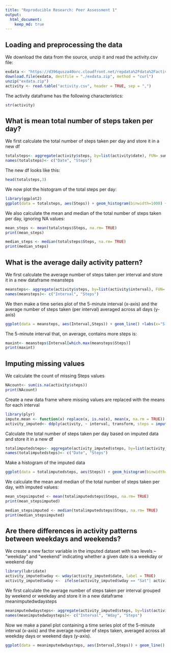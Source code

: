 ```yaml
---
title: "Reproducible Research: Peer Assessment 1"
output: 
  html_document:
    keep_md: true
---
```


## Loading and preprocessing the data
We download the data from the source, unzip it and read the activity.csv file: 
```r
exdata <- "https://d396qusza40orc.cloudfront.net/repdata%2Fdata%2Factivity.zip"
download.file(exdata, destfile = "./exdata.zip", method = "curl")
unzip("exdata.zip")
activity <- read.table("activity.csv", header = TRUE, sep = ",")
```

The activity dataframe has the following characteristics:
```r
str(activity)
```

## What is mean total number of steps taken per day?
We first calculate the total number of steps taken per day and store it in a new df
```r
totalsteps<- aggregate(activity$steps, by=list(activity$date), FUN= sum)
names(totalsteps)<- c("Date", "Steps")
```

The new df looks like this:
```r
head(totalsteps,3)
```

We now plot the histogram of the total steps per day:
```r
library(ggplot2)
ggplot(data = totalsteps, aes(Steps)) + geom_histogram(binwidth=1000) +labs(x="Total number of steps", y = "Count of days")+ ggtitle("Histogram of total number of steps")
```

We also calculate the mean and median of the total number of steps taken per day, ignoring NA values:
```r
mean_steps <- mean(totalsteps$Steps, na.rm= TRUE)
print(mean_steps)

```

```r
median_steps <- median(totalsteps$Steps, na.rm= TRUE)
print(median_steps)

```

## What is the average daily activity pattern?
We first calculate the average number of steps taken per interval and store it in a new dataframe meansteps
```r
meansteps<- aggregate(activity$steps, by=list(activity$interval), FUN= mean, na.rm= TRUE)
names(meansteps)<- c("Interval", "Steps")
```

We then make a time series plot of the 5-minute interval (x-axis) and the average number of steps taken (per interval) averaged across all days (y-axis) 
```r
ggplot(data = meansteps, aes(Interval,Steps)) + geom_line() +labs(x="5-minute intervals", y = "Steps")+ ggtitle("Daily activity pattern")
```

The 5-minute interval that, on average, contains more steps is:
```r
maxint<- meansteps$Interval[which.max(meansteps$Steps)]
print(maxint)
```

## Imputing missing values
We calculate the count of missing Steps values
```r
NAcount<- sum(is.na(activity$steps))
print(NAcount)
```

Create a new data frame where missing values are replaced with the means for each interval
```r
library(plyr)
impute.mean <- function(x) replace(x, is.na(x), mean(x, na.rm = TRUE))
activity_imputed<- ddply(activity, ~ interval, transform, steps = impute.mean(steps))
```


Calculate the total number of steps taken per day based on imputed data and store it in a new df
```r
totalimputedsteps<- aggregate(activity_imputed$steps, by=list(activity_imputed$date), FUN= sum)
names(totalimputedsteps)<- c("Date", "Steps")
```

Make a histogram of the imputed data

```r
ggplot(data = totalimputedsteps, aes(Steps)) + geom_histogram(binwidth=1000) +labs(x="Total number of steps", y = "Count of days")+ ggtitle("Histogram of total number of steps, imputed data")
```

We calculate the mean and median of the total number of steps taken per day, with imputed values:
```r
mean_stepsimputed <- mean(totalimputedsteps$Steps, na.rm= TRUE)
print(mean_stepsimputed)
```

```r
median_stepsimputed <- median(totalimputedsteps$Steps, na.rm= TRUE)
print(median_stepsimputed)
```

## Are there differences in activity patterns between weekdays and weekends?
We create a new factor variable in the imputed dataset with two levels – “weekday” and “weekend” indicating whether a given date is a weekday or weekend day

```r
library(lubridate)
activity_imputed$wday <- wday(activity_imputed$date, label = TRUE)
activity_imputed$wday <-  ifelse(activity_imputed$wday == "Sat"| activity_imputed$wday=="Sun", "weekend", "weekday")
```

We first calculate the average number of steps taken per interval grouped by weekend or weekday and store it in a new dataframe meanimputedwdaysteps
```r
meanimputedwdaysteps<- aggregate(activity_imputed$steps, by=list(activity_imputed$interval, activity_imputed$wday), FUN= mean, na.rm= TRUE)
names(meanimputedwdaysteps)<- c("Interval", "Wday", "Steps")
```

Now we make a panel plot containing a time series plot of the 5-minute interval (x-axis) and the average number of steps taken, averaged across all weekday days or weekend days (y-axis).

```r
ggplot(data = meanimputedwdaysteps, aes(Interval,Steps)) + geom_line() +labs(x="5-minute intervals", y = "Steps")+ ggtitle("Weekday/Weekend activity pattern")+facet_wrap(~Wday,ncol = 1)
```
